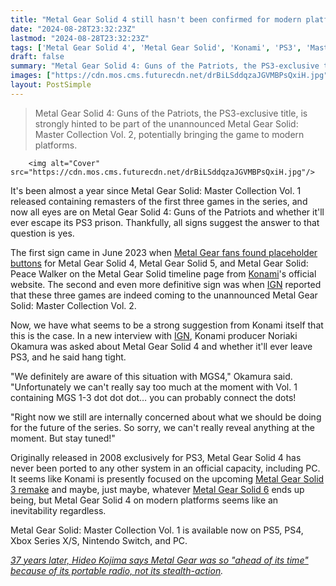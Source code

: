 ```yaml
---
title: "Metal Gear Solid 4 still hasn't been confirmed for modern platforms, but a Konami producer says 'you can probably connect the dots'"
date: "2024-08-28T23:32:23Z"
lastmod: "2024-08-28T23:32:23Z"
tags: ['Metal Gear Solid 4', 'Metal Gear Solid', 'Konami', 'PS3', 'Master Collection', 'Remaster', 'Stealth', 'Action', 'Shooter']
draft: false
summary: "Metal Gear Solid 4: Guns of the Patriots, the PS3-exclusive title, is strongly hinted to be part of the unannounced Metal Gear Solid: Master Collection Vol. 2, potentially bringing the game to modern platforms."
images: ["https://cdn.mos.cms.futurecdn.net/drBiLSddqzaJGVMBPsQxiH.jpg"]
layout: PostSimple
---
```

> Metal Gear Solid 4: Guns of the Patriots, the PS3-exclusive title, is strongly hinted to be part of the unannounced Metal Gear Solid: Master Collection Vol. 2, potentially bringing the game to modern platforms.


        <img alt="Cover" src="https://cdn.mos.cms.futurecdn.net/drBiLSddqzaJGVMBPsQxiH.jpg"/>
        
It's been almost a year since Metal Gear Solid: Master Collection Vol. 1 released containing remasters of the first three games in the series, and now all eyes are on Metal Gear Solid 4: Guns of the Patriots and whether it'll ever escape its PS3 prison. Thankfully, all signs suggest the answer to that question is yes.

The first sign came in June 2023 when [Metal Gear fans found placeholder buttons](https://x.com/Nitroid/status/1671647361783721985) for Metal Gear Solid 4, Metal Gear Solid 5, and Metal Gear Solid: Peace Walker on the Metal Gear Solid timeline page from [Konami](https://www.gamesradar.com/tag/konami/)'s official website. The second and even more definitive sign was when [IGN](https://www.ign.com/articles/metal-gear-solid-4-finally-freed-from-ps3-as-part-of-leaked-metal-gear-solid-master-collection-vol-2) reported that these three games are indeed coming to the unannounced Metal Gear Solid: Master Collection Vol. 2.

Now, we have what seems to be a strong suggestion from Konami itself that this is the case. In a new interview with [IGN](https://www.ign.com/articles/how-about-metal-gear-solid-4-in-metal-gear-solid-master-collection-vol-2-stay-tuned-konami-says), Konami producer Noriaki Okamura was asked about Metal Gear Solid 4 and whether it'll ever leave PS3, and he said hang tight.

"We definitely are aware of this situation with MGS4," Okamura said. "Unfortunately we can't really say too much at the moment with Vol. 1 containing MGS 1-3 dot dot dot… you can probably connect the dots!

"Right now we still are internally concerned about what we should be doing for the future of the series. So sorry, we can't really reveal anything at the moment. But stay tuned!"

Originally released in 2008 exclusively for PS3, Metal Gear Solid 4 has never been ported to any other system in an official capacity, including PC. It seems like Konami is presently focused on the upcoming [Metal Gear Solid 3 remake](https://www.gamesradar.com/games/metal-gear/metal-gear-solid-delta-snake-eater-hands-on-preview/) and maybe, just maybe, whatever [Metal Gear Solid 6](https://www.gamesradar.com/metal-gear-solid-6-guide/) ends up being, but Metal Gear Solid 4 on modern platforms seems like an inevitability regardless.

Metal Gear Solid: Master Collection Vol. 1 is available now on PS5, PS4, Xbox Series X/S, Nintendo Switch, and PC.

[<em>37 years later, Hideo Kojima says Metal Gear was so "ahead of its time" because of its portable radio, not its stealth-action</em>](https://www.gamesradar.com/games/metal-gear/37-years-later-hideo-kojima-says-metal-gear-was-so-ahead-of-its-time-because-of-its-portable-radio-not-its-stealth-action/)*.*
        
